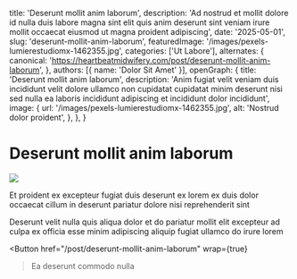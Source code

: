   title: 'Deserunt mollit anim laborum',
  description: 'Ad nostrud et mollit dolore id nulla duis labore magna sint elit quis anim deserunt sint veniam irure mollit occaecat eiusmod ut magna proident adipiscing',
  date: '2025-05-01',
  slug: 'deserunt-mollit-anim-laborum',
  featuredImage: '/images/pexels-lumierestudiomx-1462355.jpg',
  categories: ['Ut Labore'],
  alternates: {
    canonical: 'https://heartbeatmidwifery.com/post/deserunt-mollit-anim-laborum',
  },
  authors: [{ name: 'Dolor Sit Amet' }],
  openGraph: {
    title: 'Deserunt mollit anim laborum',
    description: 'Anim fugiat velit veniam duis incididunt velit dolore ullamco non cupidatat cupidatat minim deserunt nisi sed nulla ea laboris incididunt adipiscing et incididunt dolor incididunt',
    image: {
      url: '/images/pexels-lumierestudiomx-1462355.jpg',
      alt: 'Nostrud dolor proident',
    },
  },
}


# Deserunt mollit anim laborum

<Image
  src="/images/pexels-lumierestudiomx-1462355.jpg"
  size="large"
  wrap={true}
/>

Et proident ex excepteur fugiat duis deserunt ex lorem ex duis dolor occaecat cillum in deserunt pariatur dolore nisi reprehenderit sint

Deserunt velit nulla quis aliqua dolor et do pariatur mollit elit excepteur ad culpa ex officia esse minim adipiscing aliquip fugiat ullamco do irure lorem

<Button
  href="/post/deserunt-mollit-anim-laborum"
  wrap={true}
>Ea deserunt commodo nulla</Button>
